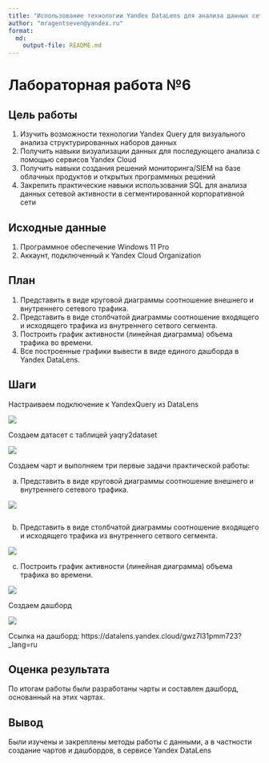 ```yaml
---
title: "Использование технологии Yandex DataLens для анализа данных сетевой активности"
author: "mragentseven@yandex.ru"
format: 
  md:
    output-file: README.md
---
```


# Лабораторная работа №6

## Цель работы

1. Изучить возможности технологии Yandex Query для визуального анализа структурированных наборов данных
2. Получить навыки визуализации данных для последующего анализа с помощью сервисов Yandex Cloud
3. Получить навыки создания решений мониторинга/SIEM на базе облачных продуктов и открытых программных решений
4. Закрепить практические навыки использования SQL для анализа данных сетевой активности в сегментированной корпоративной сети

## Исходные данные

1. Программное обеспечение Windows 11 Pro
2. Аккаунт, подключенный к Yandex Cloud Organization

## План

1. Представить в виде круговой диаграммы соотношение внешнего и внутреннего сетевого трафика.
2. Представить в виде столбчатой диаграммы соотношение входящего и исходящего трафика из внутреннего сетвого сегмента.
3. Построить график активности (линейная диаграмма) объема трафика во времени.
4. Все построенные графики вывести в виде единого дашборда в Yandex DataLens.

## Шаги

Настраиваем подключение к YandexQuery из DataLens

![](img/1.png)

Создаем датасет с таблицей yaqry2dataset

![](img/2.png)


Создаем чарт и выполняем три первые задачи практической работы:

  a. Представить в виде круговой диаграммы соотношение внешнего и внутреннего сетевого трафика.

![](img/3.png)

```r
```

  b. Представить в виде столбчатой диаграммы соотношение входящего и
исходящего трафика из внутреннего сетвого сегмента.

![](img/4.png)

  c. Построить график активности (линейная диаграмма) объема трафика во времени.

![](img/5.png)

Создаем дашборд

![](img/6.png)

Ссылка на дашборд: https://datalens.yandex.cloud/gwz7l31pmm723?_lang=ru

## Оценка результата

По итогам работы были разработаны чарты и составлен дашборд, основанный на этих чартах.

## Вывод

Были изучены и закреплены методы работы с данными, а в частности создание чартов и дашбордов, в сервисе Yandex DataLens





















































